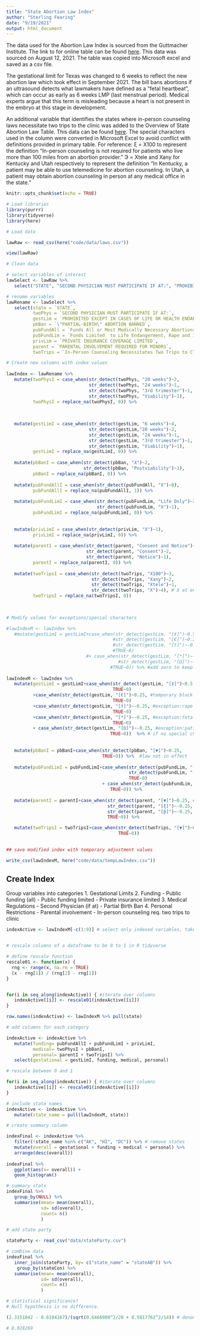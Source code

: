 ```yaml
---
title: "State Abortion Law Index"
author: "Sterling Fearing"
date: "9/19/2021"
output: html_document
---
```


The data used for the Abortion Law Index is sourced from the Guttmacher Institute. The link to for online table can be found [here](https://www.guttmacher.org/state-policy/explore/overview-abortion-laws). This data was sourced on August 12, 2021. The table was copied into Microsoft excel and saved as a csv file. 

The gestational limit for Texas was changed to 6 weeks to reflect the new abortion law which took effect in September 2021. The bill bans abortions if an ultrasound detects what lawmakers have defined as a "fetal heartbeat", which can occur as early as 6 weeks LMP (last menstrual period). Medical experts argue that this term is misleading because a heart is not present in the embryo at this stage in development. 

An additional variable that identifies the states where in-person counseling laws necessitate two trips to the clinic was added to the Overview of State Abortion Law Table. This data can be found [here](https://www.guttmacher.org/state-policy/explore/counseling-and-waiting-periods-abortion). The special characters used in the column were converted in Microsoft Excel to avoid conflict with definitions provided in primary table. 
For reference:
ξ = X100 to represent the definition "In-person counseling is not required for patients who live more than 100 miles from an abortion provider."
Э = Xtele and Xany for Kentucky and Utah respectively to represent the definition "In Kentucky, a patient may be able to use telemedicine for abortion counseling. In Utah, a patient may obtain abortion counseling in person at any medical office in the state."


```r
knitr::opts_chunk$set(echo = TRUE)
```

```r
# Load libraries
library(purrr)
library(tidyverse)
library(here)
```

```r
# Load data

lawRaw <- read_csv(here("code/data/laws.csv"))

view(lawRaw)

```

```r
# Clean data

# select variables of interest
lawSelect <- lawRaw %>%
   select("STATE", "SECOND PHYSICIAN MUST PARTICIPATE IF AT:", "PROHIBITED EXCEPT IN CASES OF LIFE OR HEALTH ENDANGERMENT IF AT:", "\"PARTIAL-BIRTH\" ABORTION BANNED", "Funds All or Most Medically Necessary Abortions", "Funds Limited  to Life Endangerment, Rape and Incest", "PRIVATE INSURANCE COVERAGE LIMITED", "PARENTAL INVOLVEMENT REQUIRED FOR MINORS", "In-Person Counseling Necessitates Two Trips to Clinic")

# rename variables
lawRename <- lawSelect %>%
   select(state = `STATE`,
          twoPhys = `SECOND PHYSICIAN MUST PARTICIPATE IF AT:`,
          gestLim = `PROHIBITED EXCEPT IN CASES OF LIFE OR HEALTH ENDANGERMENT IF AT:`,
          pbBan = `\"PARTIAL-BIRTH\" ABORTION BANNED`,
          pubFundAll = `Funds All or Most Medically Necessary Abortions`,
          pubFundLim = `Funds Limited  to Life Endangerment, Rape and Incest`,
          privLim = `PRIVATE INSURANCE COVERAGE LIMITED`,
          parent = `PARENTAL INVOLVEMENT REQUIRED FOR MINORS`,
          twoTrips = `In-Person Counseling Necessitates Two Trips to Clinic`)

```

```r

# Create new columns with index values
   
lawIndex <- lawRename %>%
   mutate(twoPhysI = case_when(str_detect(twoPhys, "20 weeks")~2,
                               str_detect(twoPhys, "24 weeks")~1,
                               str_detect(twoPhys, "3rd trimester")~1,
                               str_detect(twoPhys, "Viability")~1),
          twoPhysI = replace_na(twoPhysI, 0)) %>%
          
                               
          
   mutate(gestLimI = case_when(str_detect(gestLim, "6 weeks")~4,
                               str_detect(gestLim,"20 weeks")~2, 
                               str_detect(gestLim, "24 weeks")~1, 
                               str_detect(gestLim, "3rd trimester")~1, 
                               str_detect(gestLim, "Viability")~1), 
          gestLimI = replace_na(gestLimI, 0)) %>%
  
   mutate(pbBanI = case_when(str_detect(pbBan, "X")~2,
                             str_detect(pbBan, "Postviability")~1),
          pbBanI = replace_na(pbBanI, 0)) %>%              
   
   mutate(pubFundAllI = case_when(str_detect(pubFundAll, "X")~0),
          pubFundAllI = replace_na(pubFundAllI, 1)) %>%
   
   mutate(pubFundLimI = case_when(str_detect(pubFundLim, "Life Only")~2,
                                  str_detect(pubFundLim, "X")~1),
          pubFundLimI = replace_na(pubFundLimI, 0)) %>%
                
   
   mutate(privLimI = case_when(str_detect(privLim, "X")~1),
          privLimI = replace_na(privLimI, 0)) %>%
   
   mutate(parentI = case_when(str_detect(parent, "Consent and Notice")~2,
                              str_detect(parent, "Consent")~2,
                              str_detect(parent, "Notice")~1),
          parentI = replace_na(parentI, 0)) %>%
   
   mutate(twoTripsI = case_when(str_detect(twoTrips, "X100")~3,
                                str_detect(twoTrips, "Xany")~2,
                                str_detect(twoTrips, "Xtele")~1,
                                str_detect(twoTrips, "X")~4), # X at end to include other entries starting with X
          twoTripsI = replace_na(twoTripsI, 0))
                                
                                 
```

```r
# Modify values for exceptions/special characters

#lawIndexM <- lawIndex %>%   
   #mutate(gestLimI = gestLimI+case_when(str_detect(gestLim, "[‡]")~0.5, #life endangerment only
                                        #str_detect(gestLim, "[€]")~0.25, #temporary block on 15 week ban
                                        #str_detect(gestLim, "[†]")~-0.25, #exception:rape or incest 
                                        #TRUE~0)
                              #+ case_when(str_detect(gestLim, "[*]")~-0.25,#exception:fetal abnormality
                                          #str_detect(gestLim, "[Ω]")~-0.25, #exception:patient's phys health          
                                       #TRUE~0)) %>% #add zero to keep gestLimI value
   
lawIndexM <- lawIndex %>%   
   mutate(gestLimI = gestLimI+case_when(str_detect(gestLim, "[‡]")~0.5, #life endangerment only
                                        TRUE~0)
          +case_when(str_detect(gestLim, "[€]")~0.25, #temporary block on 15 week ban
                                        TRUE~0)
          +case_when(str_detect(gestLim, "[†]")~-0.25, #exception:rape or incest
                                        TRUE~0)
          +case_when(str_detect(gestLim, "[*]")~-0.25, #exception:fetal abnormality
                                        TRUE~0)
          + case_when(str_detect(gestLim, "[Ω]")~-0.25, #exception:patient's phys health
                                       TRUE~0))  %>% # if no special characters, add zero to keep value
   
                                       
   mutate(pbBanI = pbBanI+case_when(str_detect(pbBan, "[▼]")~0.25,
                                    TRUE~0)) %>%  #law not in effect
   
   mutate(pubFundLimI = pubFundLimI+case_when(str_detect(pubFundLim, "[ϴ]")~0.25, #against court order
                                              str_detect(pubFundLim, "[*]")~-0.25, #exception:patient's phys health
                                              TRUE~0)
                                    + case_when(str_detect(pubFundLim, "[Ω]")~-0.25, #exception:fetal abnormality
                                       TRUE~0)) %>% 
   
   mutate(parentI = parentI+case_when(str_detect(parent, "[▼]")~0.25, #law not in effect
                                      str_detect(parent, "[ξ]")~-0.25, #may be waived
                                      str_detect(parent, "[β]")~-0.25, #under age 16
                                      TRUE~0)) %>% 

   mutate(twoTripsI = twoTripsI+case_when(str_detect(twoTrips, "[▼]")~0.25,
                                          TRUE~0))
   
```


```r
## save modified index with temporary adjustment values

write_csv(lawIndexM, here("code/data/tempLawIndex.csv"))
```

## Create Index

Group variables into categories
1. Gestational Limits
2. Funding
   - Public funding (all)
   - Public funding limited
   - Private insurance limited
3. Medical Regulations
   - Second Physician (if at)
   - Partial Birth Ban
4. Personal Restrictions
   - Parental involvement
   - In-person counseling req. two trips to clinic
   
```r
indexActive <- lawIndexM[-c(1:9)] # select only indexed variables, take out states b/c character 


# rescale columns of a dataframe to be 0 to 1 in R tidyverse

# define rescale function
rescale01 <- function(x) {
  rng <- range(x, na.rm = TRUE)
  (x - rng[1]) / (rng[2] - rng[1])
}


for(i in seq_along(indexActive)) { #iterate over columns
   indexActive[[i]] <- rescale01(indexActive[[i]])
}

row.names(indexActive) <- lawIndexM %>% pull(state)
```


```r
# add columns for each category

indexActive <- indexActive %>%
   mutate(funding= pubFundAllI + pubFundLimI + privLimI,
          medical= twoPhysI + pbBanI,
          personal= parentI + twoTripsI) %>%
   select(gestational = gestLimI, funding, medical, personal)

# rescale between 0 and 1

for(i in seq_along(indexActive)) { #iterate over columns
   indexActive[[i]] <- rescale01(indexActive[[i]])
}

# include state names 
indexActive <- indexActive %>% 
   mutate(state_name = pull(lawIndexM, state))

```

```r
# create summary column

indexFinal <- indexActive %>%
   filter(!state_name %in% c("AK", "HI", "DC")) %>% # remove states
   mutate(overall = gestational + funding + medical + personal) %>%
   arrange(desc(overall))
   
indexFinal %>%
   ggplot(aes(x= overall)) +
   geom_histogram() 

# summary stats
indexFinal %>%
   group_by(NULL) %>%
   summarise(mean= mean(overall),
             sd= sd(overall),
             count= n()
             )

# add state party

stateParty <- read_csv("data/stateParty.csv")

# combine data
indexFinal %>% 
   inner_join(stateParty, by= c("state_name" = "stateAB")) %>%
    group_by(stateCon) %>%
   summarise(mean= mean(overall),
             sd= sd(overall),
             count= n()
             )

# statistical significance? 
# Null hypothesis is no difference. 

(2.3151042 - 0.6104167)/(sqrt(0.6466908^2/20 + 0.5817762^2/14))	# denom = standard deviation

# 8.028269
```


